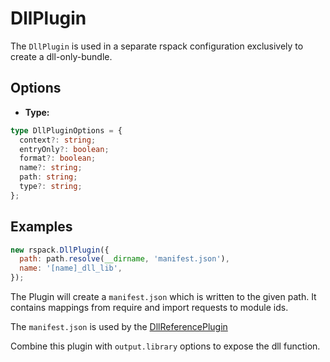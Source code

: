 
<WebpackLicense from="https://webpack.js.org/plugins/dll-plugin/" />

# DllPlugin

The `DllPlugin` is used in a separate rspack configuration exclusively to create a dll-only-bundle.

## Options

- **Type:**

```ts
type DllPluginOptions = {
  context?: string;
  entryOnly?: boolean;
  format?: boolean;
  name?: string;
  path: string;
  type?: string;
};
```

<Table
  header={[
    {
      name: 'Name',
      key: 'name',
    },
    {
      name: 'Type',
      key: 'type',
    },
    {
      name: 'Default',
      key: 'default',
    },
    {
      name: 'Description',
      key: 'description',
    },
  ]}
  body={[
    {
      name: '`context`',
      type: '`string`',
      default: `The rspack copmiler context`,
      description: 'context of requests in the manifest file',
    },
    {
      name: '`path`',
      type: '`string`',
      default: `undefined`,
      description: 'absolute path to the manifest json file ',
    },
    {
      name: '`entryOnly`',
      type: '`boolean`',
      default: '`true`',
      description: 'if `true`, only entry points will be exposed',
    },
    {
      name: '`format`',
      type: '`boolean`',
      default: 'undefined',
      description: 'Whether or not format manifest json',
    },
    {
      name: '`name`',
      type: '`string`',
      default: 'undefined',
      description: 'The expose dll function name',
    },
    {
      name: '`type`',
      type: '`string`',
      default: 'undefined',
      description: 'type of the dll bundle',
    },
  ]}
/>

## Examples

```js
new rspack.DllPlugin({
  path: path.resolve(__dirname, 'manifest.json'),
  name: '[name]_dll_lib',
});
```

The Plugin will create a `manifest.json` which is written to the given path.
It contains mappings from require and import requests to module ids.

The `manifest.json` is used by the [DllReferencePlugin](/plugins/webpack/dll-reference-plugin)

Combine this plugin with `output.library` options to expose the dll function.
